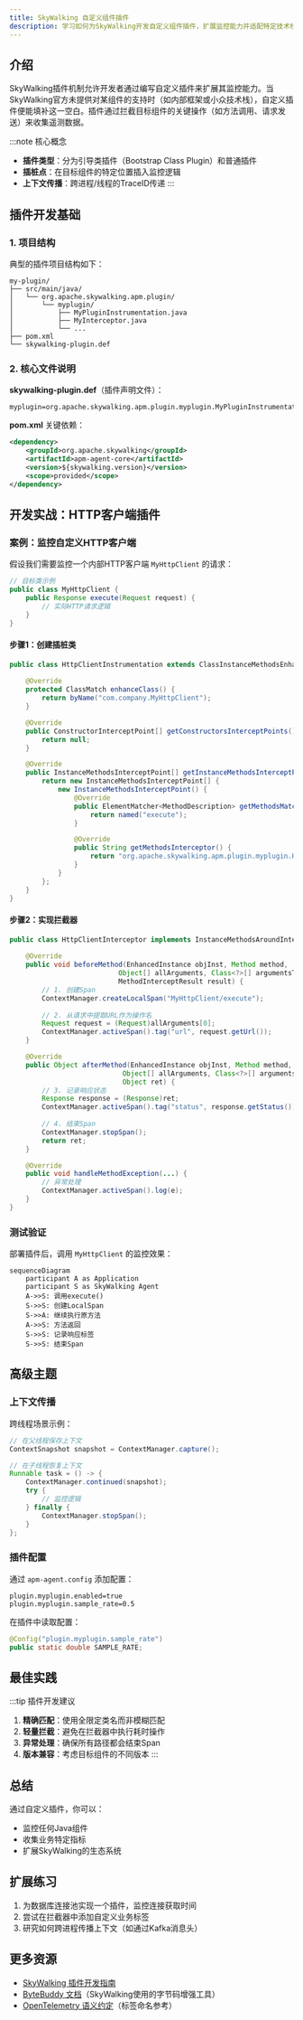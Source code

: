 ```yaml
---
title: SkyWalking 自定义组件插件
description: 学习如何为SkyWalking开发自定义组件插件，扩展监控能力并适配特定技术栈。
---
```


## 介绍

SkyWalking插件机制允许开发者通过编写自定义插件来扩展其监控能力。当SkyWalking官方未提供对某组件的支持时（如内部框架或小众技术栈），自定义插件便能填补这一空白。插件通过拦截目标组件的关键操作（如方法调用、请求发送）来收集遥测数据。

:::note 核心概念
- **插件类型**：分为引导类插件（Bootstrap Class Plugin）和普通插件
- **插桩点**：在目标组件的特定位置插入监控逻辑
- **上下文传播**：跨进程/线程的TraceID传递
:::

## 插件开发基础

### 1. 项目结构

典型的插件项目结构如下：

```
my-plugin/
├── src/main/java/
│   └── org.apache.skywalking.apm.plugin/
│       └── myplugin/
│           ├── MyPluginInstrumentation.java
│           ├── MyInterceptor.java
│           └── ... 
├── pom.xml
└── skywalking-plugin.def
```

### 2. 核心文件说明

**skywalking-plugin.def**（插件声明文件）：
```properties
myplugin=org.apache.skywalking.apm.plugin.myplugin.MyPluginInstrumentation
```

**pom.xml** 关键依赖：
```xml
<dependency>
    <groupId>org.apache.skywalking</groupId>
    <artifactId>apm-agent-core</artifactId>
    <version>${skywalking.version}</version>
    <scope>provided</scope>
</dependency>
```

## 开发实战：HTTP客户端插件

### 案例：监控自定义HTTP客户端

假设我们需要监控一个内部HTTP客户端 `MyHttpClient` 的请求：

```java
// 目标类示例
public class MyHttpClient {
    public Response execute(Request request) {
        // 实际HTTP请求逻辑
    }
}
```

#### 步骤1：创建插桩类

```java
public class HttpClientInstrumentation extends ClassInstanceMethodsEnhancePluginDefine {
    
    @Override
    protected ClassMatch enhanceClass() {
        return byName("com.company.MyHttpClient");
    }

    @Override
    public ConstructorInterceptPoint[] getConstructorsInterceptPoints() {
        return null;
    }

    @Override
    public InstanceMethodsInterceptPoint[] getInstanceMethodsInterceptPoints() {
        return new InstanceMethodsInterceptPoint[] {
            new InstanceMethodsInterceptPoint() {
                @Override
                public ElementMatcher<MethodDescription> getMethodsMatcher() {
                    return named("execute");
                }

                @Override
                public String getMethodsInterceptor() {
                    return "org.apache.skywalking.apm.plugin.myplugin.HttpClientInterceptor";
                }
            }
        };
    }
}
```

#### 步骤2：实现拦截器

```java
public class HttpClientInterceptor implements InstanceMethodsAroundInterceptor {
    
    @Override
    public void beforeMethod(EnhancedInstance objInst, Method method, 
                           Object[] allArguments, Class<?>[] argumentsTypes,
                           MethodInterceptResult result) {
        // 1. 创建Span
        ContextManager.createLocalSpan("MyHttpClient/execute");
        
        // 2. 从请求中提取URL作为操作名
        Request request = (Request)allArguments[0];
        ContextManager.activeSpan().tag("url", request.getUrl());
    }

    @Override
    public Object afterMethod(EnhancedInstance objInst, Method method,
                            Object[] allArguments, Class<?>[] argumentsTypes,
                            Object ret) {
        // 3. 记录响应状态
        Response response = (Response)ret;
        ContextManager.activeSpan().tag("status", response.getStatus());
        
        // 4. 结束Span
        ContextManager.stopSpan();
        return ret;
    }

    @Override
    public void handleMethodException(...) {
        // 异常处理
        ContextManager.activeSpan().log(e);
    }
}
```

### 测试验证

部署插件后，调用 `MyHttpClient` 的监控效果：

```mermaid
sequenceDiagram
    participant A as Application
    participant S as SkyWalking Agent
    A->>S: 调用execute()
    S->>S: 创建LocalSpan
    S->>A: 继续执行原方法
    A->>S: 方法返回
    S->>S: 记录响应标签
    S->>S: 结束Span
```

## 高级主题

### 上下文传播

跨线程场景示例：

```java
// 在父线程保存上下文
ContextSnapshot snapshot = ContextManager.capture();

// 在子线程恢复上下文
Runnable task = () -> {
    ContextManager.continued(snapshot);
    try {
        // 监控逻辑
    } finally {
        ContextManager.stopSpan();
    }
};
```

### 插件配置

通过 `apm-agent.config` 添加配置：

```properties
plugin.myplugin.enabled=true
plugin.myplugin.sample_rate=0.5
```

在插件中读取配置：

```java
@Config("plugin.myplugin.sample_rate")
public static double SAMPLE_RATE;
```

## 最佳实践

:::tip 插件开发建议
1. **精确匹配**：使用全限定类名而非模糊匹配
2. **轻量拦截**：避免在拦截器中执行耗时操作
3. **异常处理**：确保所有路径都会结束Span
4. **版本兼容**：考虑目标组件的不同版本
:::

## 总结

通过自定义插件，你可以：
- 监控任何Java组件
- 收集业务特定指标
- 扩展SkyWalking的生态系统

## 扩展练习

1. 为数据库连接池实现一个插件，监控连接获取时间
2. 尝试在拦截器中添加自定义业务标签
3. 研究如何跨进程传播上下文（如通过Kafka消息头）

## 更多资源

- [SkyWalking 插件开发指南](https://skywalking.apache.org/docs/)
- [ByteBuddy 文档](https://bytebuddy.net/)（SkyWalking使用的字节码增强工具）
- [OpenTelemetry 语义约定](https://github.com/open-telemetry/semantic-conventions)（标签命名参考）